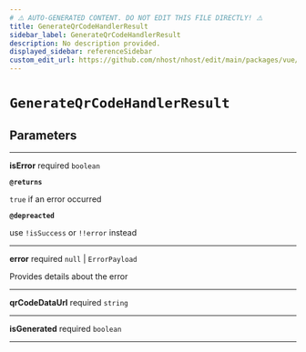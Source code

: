 ```yaml
---
# ⚠️ AUTO-GENERATED CONTENT. DO NOT EDIT THIS FILE DIRECTLY! ⚠️
title: GenerateQrCodeHandlerResult
sidebar_label: GenerateQrCodeHandlerResult
description: No description provided.
displayed_sidebar: referenceSidebar
custom_edit_url: https://github.com/nhost/nhost/edit/main/packages/vue/src/useConfigMfa.ts#L16
---
```


# `GenerateQrCodeHandlerResult`

## Parameters

---

**<span className="parameter-name">isError</span>** <span className="optional-status">required</span> `boolean`

**`@returns`**

`true` if an error occurred

**`@depreacted`**

use `!isSuccess` or `!!error` instead

---

**<span className="parameter-name">error</span>** <span className="optional-status">required</span> `null` | `ErrorPayload`

Provides details about the error

---

**<span className="parameter-name">qrCodeDataUrl</span>** <span className="optional-status">required</span> `string`

---

**<span className="parameter-name">isGenerated</span>** <span className="optional-status">required</span> `boolean`

---
